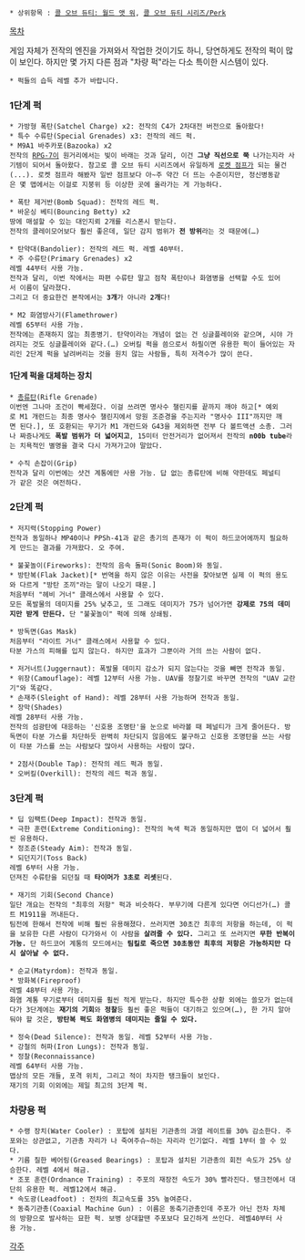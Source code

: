  * 상위항목 : [[콜 오브 듀티: 월드 앳 워]], [[콜 오브 듀티 시리즈/Perk]]

[[목차]]

게임 자체가 전작의 엔진을 가져와서 작업한 것이기도 하니, 당연하게도 전작의 퍽이 많이 보인다. 하지만 몇 가지 다른 점과 "차량 퍽"라는 다소 특이한 시스템이 있다.
 * 퍽들의 습득 레벨 추가 바랍니다.
=== 1단계 퍽 ===
 * 가방형 폭탄(Satchel Charge) x2: 전작의 C4가 2차대전 버전으로 돌아왔다!
 * 특수 수류탄(Special Grenades) x3: 전작의 레드 퍽.
 * M9A1 바주카포(Bazooka) x2
 전작의 [[RPG-7]]이 원거리에서는 빛이 바래는 것과 달리, 이건 '''그냥 직선으로 쭉''' 나가는지라 사기템이 되어서 돌아왔다. 참고로 콜 오브 듀티 시리즈에서 유일하게 [[로켓 점프]]가 되는 물건(...). 로켓 점프라 해봤자 일반 점프보다 아~주 약간 더 뜨는 수준이지만, 정신병동같은 몇 맵에서는 이걸로 지붕위 등 이상한 곳에 올라가는 게 가능하다.

 * 폭탄 제거반(Bomb Squad): 전작의 레드 퍽.
 * 바운싱 베티(Bouncing Betty) x2
 땅에 매설할 수 있는 대인지뢰 2개를 리스폰시 받는다.
 전작의 클레이모어보다 훨씬 좋은데, 일단 감지 범위가 '''전 방위'''라는 것 때문에(…)

 * 탄약대(Bandolier): 전작의 레드 퍽. 레벨 40부터.
 * 주 수류탄(Primary Grenades) x2
 레벨 44부터 사용 가능.
 전작과 달리, 이번 작에서는 파편 수류탄 말고 점착 폭탄이나 화염병을 선택할 수도 있어서 이름이 달라졌다.
 그리고 더 중요한건 본작에서는 '''3개'''가 아니라 '''2개'''다!

 * M2 화염방사기(Flamethrower)
 레벨 65부터 사용 가능.
 전작에는 존재하지 않는 최종병기. 탄약이라는 개념이 없는 건 싱글플레이와 같으며, 시야 가려지는 것도 싱글플레이와 같다.(…) 오버킬 퍽을 씀으로서 하필이면 유용한 퍽이 들어있는 자리인 2단계 퍽을 날려버리는 것을 원치 않는 사람들, 특히 저격수가 많이 쓴다.
==== 1단계 퍽을 대체하는 장치 ====
 * [[총류탄]](Rifle Grenade)
 이번엔 그나마 조건이 빡세졌다. 이걸 쓰려면 명사수 챌린지를 끝까지 깨야 하고[* 예외로 M1 개런드는 최종 명사수 챌린지에서 망원 조준경을 주는지라 "명사수 III"까지만 깨면 된다.], 또 호환되는 무기가 M1 개런드와 G43을 제외하면 전부 다 볼트액션 소총. 그러나 짜증나게도 '''폭발 범위가 더 넓어지고''', 15미터 안전거리가 없어져서 전작의 '''n00b tube'''라는 치욕적인 별명을 결국 다시 가져가고야 말았다.

 * 수직 손잡이(Grip)
 전작과 달리 이번에는 샷건 계통에만 사용 가능. 답 없는 총류탄에 비해 약한데도 페널티가 같은 것은 여전하다.

=== 2단계 퍽 ===
 * 저지력(Stopping Power)
 전작과 동일하나 MP40이나 PPSh-41과 같은 총기의 존재가 이 퍽이 하드코어에까지 필요하게 만드는 결과를 가져왔다. 오 주여.

 * 불꽃놀이(Fireworks): 전작의 음속 돌파(Sonic Boom)와 동일.
 * 방탄복(Flak Jacket)[* 번역을 하지 않은 이유는 사전을 찾아보면 실제 이 퍽의 용도와 다르게 "방탄 조끼"라는 말이 나오기 때문.]
 처음부터 "헤비 거너" 클래스에서 사용할 수 있다.
 모든 폭발물의 데미지를 25% 낮추고, 또 그래도 데미지가 75가 넘어가면 '''강제로 75의 데미지만 받게 만든다.''' 단 "불꽃놀이" 퍽에 의해 상쇄됨.

 * 방독면(Gas Mask)
 처음부터 "라이트 거너" 클래스에서 사용할 수 있다.
 타분 가스의 피해를 입지 않는다. 하지만 효과가 그뿐이라 거의 쓰는 사람이 없다.

 * 저거너트(Juggernaut): 폭발물 데미지 감소가 되지 않는다는 것을 빼면 전작과 동일.
 * 위장(Camouflage): 레벨 12부터 사용 가능. UAV를 정찰기로 바꾸면 전작의 "UAV 교란기"와 똑같다.
 * 손재주(Sleight of Hand): 레벨 28부터 사용 가능하며 전작과 동일.
 * 장막(Shades)
 레벨 28부터 사용 가능.
 전작의 섬광탄에 대응하는 '신호용 조명탄'을 눈으로 바라볼 때 페널티가 크게 줄어든다. 방독면이 타분 가스를 차단하듯 완벽히 차단되지 않음에도 불구하고 신호용 조명탄을 쓰는 사람이 타분 가스를 쓰는 사람보다 많아서 사용하는 사람이 많다.

 * 2점사(Double Tap): 전작의 레드 퍽과 동일.
 * 오버킬(Overkill): 전작의 레드 퍽과 동일.

=== 3단계 퍽 ===
 * 딥 임팩트(Deep Impact): 전작과 동일.
 * 극한 훈련(Extreme Conditioning): 전작의 녹색 퍽과 동일하지만 맵이 더 넓어서 훨씬 유용하다.
 * 정조준(Steady Aim): 전작과 동일.
 * 되던지기(Toss Back)
 레벨 6부터 사용 가능.
 던져진 수류탄을 되던질 때 '''타이머가 3초로 리셋'''된다.

 * 재기의 기회(Second Chance)
 일단 개요는 전작의 "최후의 저항" 퍽과 비슷하다. 부무기에 다른게 있다면 어디선가(…) 콜트 M1911을 꺼내든다.
 팀전에 한해서 전작에 비해 훨씬 유용해졌다. 쓰러지면 30초간 최후의 저항을 하는데, 이 퍽을 보유한 다른 사람이 다가와서 이 사람을 '''살려줄 수 있다.''' 그리고 또 쓰러지면 '''무한 반복이 가능.''' 단 하드코어 계통의 모드에서는 '''팀킬로 죽으면 30초동안 최후의 저항은 가능하지만 다시 살아날 수 없다.'''

 * 순교(Matyrdom): 전작과 동일.
 * 방화복(Fireproof)
 레벨 48부터 사용 가능.
 화염 계통 무기로부터 데미지를 훨씬 적게 받는다. 하지만 특수한 상황 외에는 쓸모가 없는데다가 3단계에는 '''재기의 기회'''와 '''정찰'''등 훨씬 좋은 퍽들이 대기하고 있으며(…), 한 가지 알아둬야 할 것은, '''방탄복 퍽도 화염병의 데미지는 줄일 수 있다.'''

 * 정숙(Dead Silence): 전작과 동일. 레벨 52부터 사용 가능.
 * 강철의 허파(Iron Lungs): 전작과 동일.
 * 정찰(Reconnaissance)
 레벨 64부터 사용 가능.
 맵상의 모든 개들, 포격 위치, 그리고 적이 차지한 탱크들이 보인다.
 재기의 기회 이외에는 제일 최고의 3단계 퍽.

=== 차량용 퍽 ===
 * 수랭 장치(Water Cooler) : 포탑에 설치된 기관총의 과열 레이트를 30% 감소한다. 주포와는 상관없고, 기관총 자리가 나 죽여주슈~하는 자리라 인기없다. 레벨 1부터 쓸 수 있다.
 * 기름 칠한 베어링(Greased Bearings) : 포탑과 설치된 기관총의 회전 속도가 25% 상승한다. 레벨 4에서 해금.
 * 조포 훈련(Ordnance Training) : 주포의 재장전 속도가 30% 빨라진다. 탱크전에서 대단히 유용한 퍽. 레벨12에서 해금.
 * 속도광(Leadfoot) : 전차의 최고속도를 35% 높여준다.
 * 동축기관총(Coaxial Machine Gun) : 이름은 동축기관총인데 주포가 아닌 전차 차체의 방향으로 발사하는 묘한 퍽. 보병 상대할땐 주포보다 묘긴하게 쓰인다. 레벨40부터 사용 가능.  
[[각주]]
